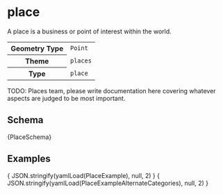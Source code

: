 
# place

A place is a business or point of interest within the world.

<table>
  <tr>
    <th>Geometry Type</th>
    <td><code>Point</code></td>
  </tr>
  <tr>
    <th>Theme</th>
    <td><code>places</code></td>
  </tr>
  <tr>
    <th>Type</th>
    <td><code>place</code></td>
  </tr>
</table>

TODO: Places team, please write documentation here covering whatever
      aspects are judged to be most important.

## Schema

<Tabs>
  <TabItem value="browsable" label="Browsable" default>
    <JSONSchemaViewer schema={ yamlLoad(PlaceSchema) } resolverOptions={ generateResolverOptions({remote: true, yamlBasePath: '/places'})}/>
  </TabItem>
  <TabItem value="yaml" label="YAML" default>
    <CodeBlock language="jsx">{PlaceSchema}</CodeBlock>
  </TabItem>
</Tabs>

## Examples

<Tabs>
  <TabItem value="1" label="Place" default>
    <CodeBlock language="json">{ JSON.stringify(yamlLoad(PlaceExample), null, 2) }</CodeBlock>
  </TabItem>
  <TabItem value="2" label="Alternate Categories" default>
    <CodeBlock language="json">{ JSON.stringify(yamlLoad(PlaceExampleAlternateCategories), null, 2) }</CodeBlock>
  </TabItem>

</Tabs>

